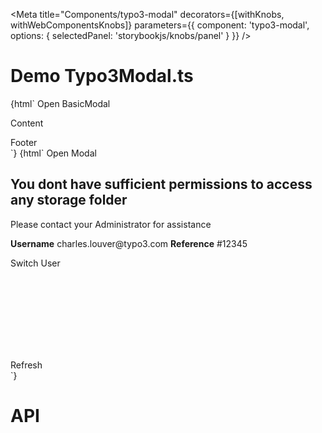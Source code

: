 
<Meta
  title="Components/typo3-modal"
  decorators={[withKnobs, withWebComponentsKnobs]}
  parameters={{ component: 'typo3-modal', options: { selectedPanel: 'storybookjs/knobs/panel' } }}
  />

# Demo Typo3Modal.ts

<Preview>
    <Story name="Basic modal" height="220px">
      {html`
      <typo3-button onclick="basicModal.show()">Open BasicModal</typo3-button>
      <typo3-modal id="basicModal" headline="Basic Headline" dismissible>
        <p>
          Content
        </p>
        <div slot="footer">
         Footer
        </div>
      </typo3-modal>
    `}
    </Story>
    <Story name="Modal with footer" height="220px">
    {html`
      <typo3-button onclick="modal.show()">Open Modal</typo3-button>
      <typo3-modal id="modal">
        <h2>
            You dont have sufficient permissions to access any storage folder
        </h2>
        <p>
          Please contact your Administrator for assistance
        </p>
        <p>
            <strong>Username</strong> charles.louver@typo3.com
            <strong>Reference</strong> #12345
        </p>
        <div slot="footer" style="display: flex;width: 100%;align-items: center;flex-direction: column; gap: 10px;">
          <typo3-button onclick="modal.close()" style="width: 100%">Switch User</typo3-button>
          <typo3-button color="success" onclick="modal.close()" style="width: 100%">
            Refresh
            <svg slot="icon" xmlns="http://www.w3.org/2000/svg">
                <use xlink:href="node_modules/@typo3/icons/dist/sprites/actions.svg#actions-refresh"></use>
            </svg>
          </typo3-button>
        </div>
      </typo3-modal>
    `}
    </Story>
</Preview>

# API

<Props of="typo3-modal" />
